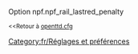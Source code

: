 {{fr/Amorce}}
Option npf.npf_rail_lastred_penalty

<small><<Retour à [[Main/fr/Openttd.cfg|openttd.cfg]]</small>
[[Category:fr/Réglages et préférences]]